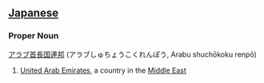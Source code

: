 ==[[Japanese]]==
===Proper Noun===
[[アラブ]][[首長国]][[連邦]] (アラブしゅちょうこくれんぽう, Arabu shuchōkoku renpō)

#[[United Arab Emirates]], a country in the [[Middle East]]